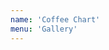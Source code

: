 ```yaml
---
name: 'Coffee Chart'
menu: 'Gallery'
---
```



<Playground>
  <Frame width={400} height={400} background="#FFF4F1">
    <CoffeeChart
      width={400}
      height={400}
      encoding={{
        label: { field: "day" },
        drinkLevel: { field: "numCoffee", type: "quantitative" },
        drinkColor: {
          field: "productivity",
          type: "quantitative",
          scale: {
            type: "ordinal",
            domain: [1, 2, 3, 4],
            range: ["#EAC8C1", "#DFAB6D", "#B26C4D", "#623D2B"]
          }
        },
        useToGoCup: { field: "goToOffice", type: "nominal" }
      }}
      data={[
        { day: "MON", numCoffee: 2, productivity: 4, goToOffice: true },
        { day: "TUE", numCoffee: 3, productivity: 4, goToOffice: true },
        { day: "WED", numCoffee: 2, productivity: 4, goToOffice: false },
        { day: "THU", numCoffee: 4, productivity: 3, goToOffice: true },
        { day: "FRI", numCoffee: 3, productivity: 2, goToOffice: true },
        { day: "SAT", numCoffee: 1, productivity: 1, goToOffice: false },
        { day: "SUN", numCoffee: 1, productivity: 1, goToOffice: false }
      ]}
    />
  </Frame>
</Playground>
